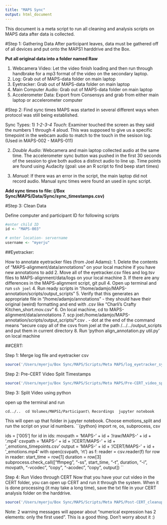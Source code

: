 ```yaml
---
title: "MAPS Sync"
output: html_document
---
```

This document is a meta script to run all cleaning and analysis scripts on MAPS data after data is collected.

#Step 1: Gathering Data
After participant leaves, data must be gathered off of all devices and put onto the MAPS1 harddrive and the Box.

**Put all original data into a folder named Raw**

1) Webcamera Video: Let the video finish loading and then run through handbrake for a mp3 format of the video on the secondary laptop.
2) Log: Grab out of MAPS-data folder on main laptop
3) Eyetracker: Grab out of MAPS-data folder on main laptop
4) Main Computer Audio: Grab out of MAPS-data folder on main laptop
5) Accelerometer Data: Export from Consensys and grab from either main laptop or accelerometer computer

#Step 2: Find sync times
MAPS was started in several different ways when protocol was still being established.

Sync Types:
1) *1-2-3-4 Touch*: Examiner touched the screen as they said the numbers 1 through 4 aloud. This was supposed to give us a specific timepoint in the webcam audio to match to the touch in the sesison log. (Used in MAPS-002 - MAPS-011)

2) *Double Audio*: Webcamera and main laptop collected audio at the same time. The accelerometer sync button was pushed in the first 30 seconds of the session to give both audios a distinct audio to line up. Time points are found using Audacity (goal: use an R script to find beep start times)

3) *Manual*: If there was an error in the script, the main laptop did not record audio. Manual sync times were found an used in sync script. 

**Add sync times to file: (/Box Sync/MAPS/Data/Sync/sync_timestamps.csv)**

#Step 3: Clean Data

Define computer and participant ID for following scripts
```r
#enter child ID
id <- "MAPS-003"

# enter location- servername
username <- "myerju"
```


##Eyetracker:

How to annotate eyetracker files (from Joel Adams):
 1. Delete the contents of "MAPS-alignment/data/annotations" on your local machine if you have new annotations to add
 2. Move all of the eyetracker.csv files and log.tsv files to MAPS-alignment/data/logs on your local machine
 3. If there are any differences in the MAPS-alignment script, git pull
 4. Open up terminal and run  `ssh joel`
 4. Run ready scripts in "/home/adamjo/MAPS-annotation/scripts/output_scripts"
 5. Verify that this generates an appropriate file in "/home/adamjo/annotations"
      - they should have their original (weird) formatting and end with .csv like "Charli's Crafty Kitchen_short.mov.csv"
 6. On local machine, cd to MAPS-alignment/data/annotations
 7. scp joel:/home/adamjo/MAPS-annotation/scripts/output_scripts/*.csv .
      - dot at the end of the command means “secure copy all of the csvs from joel at the path /…/…/output_scripts and put them in current directory
 8. Run 'python align_annotation.py util.py' on local machine

##CERT: 

Step 1: Merge log file and eyetracker csv

```r
source('/Users/myerju/Box Sync/MAPS/Scripts/Meta MAPS/log_eyetracker_sync.R')
```

Step 2: Pre-CERT Video Split Timestamps

```r
source('/Users/myerju/Box Sync/MAPS/Scripts/Meta MAPS/Pre-CERT_video_split.R')
```

Step 3: Split Video using python

open up the terminal and run 

`cd../..
 cd Volumes/MAPS1/Participant\ Recordings
 jupyter notebook
`

This will open up that folder in jupyter notebook. Choose emotions_split and run the script on your id numbers.
``{python}
import re, os, subprocess, csv

ids = ['005']
for id in ids:
    movpath = 'MAPS-' + id + '/raw/MAPS-' + id + '.mp4'
    csvpath = 'MAPS-' + id + '/CERT/MAPS-' + id + '_emotions_timepoints.csv'
    output = 'MAPS-' + id + '/CERT/MAPS-' + id + '_emotions.mp4'
    with open(csvpath, 'rt') as f:
        reader = csv.reader(f)
        for row in reader:
            start_time = row[1]
            duration = row[3]
subprocess.check_call(["ffmpeg", "-ss", start_time, "-t", duration, "-i", movpath, "-vcodec", "copy", "-acodec", "copy", output])
``

Step 4: Run Video through CERT
Now that you have your cut video in the CERT folder, you can open up CERT and run it through the system. When it is done processing (it may take a long time), save the txt file in your CERT analysis folder on the harddrive.

```r
source('/Users/myerju/Box Sync/MAPS/Scripts/Meta MAPS/Post-CERT_cleanup.R')
```

Note: 2 warning messages will appear about "numerical expression has 2 elements: only the first used". This is a good thing. Don't worry about it :)



